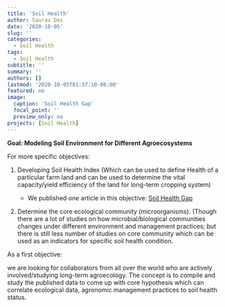 ```yaml
---
title: 'Soil Health'
author: Saurav Das
date: '2020-10-05'
slug: ''
categories:
  - Soil Health
tags:
  - Soil Health
subtitle: ''
summary: ''
authors: []
lastmod: '2020-10-05T01:37:10-06:00'
featured: no
image:
  caption: 'Soil Health Gap'
  focal_point: ''
  preview_only: no
projects: [Soil Health]
---
```

<b> Goal: Modeling Soil Environment for Different Agroecosystems </b>

For more specific objectives:

1. Developing Soil Health Index (Which can be used to define Health of a particular farm land and can be used to determine the vital capacity/yield efficiency of the land for long-term cropping system)

    * We published one article in this objective: [Soil Health Gap](https://www.sciencedirect.com/science/article/pii/S2351989420305680)
    

2. Determine the core ecological community (microorganisms). (Though there are a lot of studies on how microbial/biological communities changes under different environment and management practices; but there is still less number of studies on core community which can be used as an indicators for specific soil health condition.

As a first objective:

we are looking for collaborators from all over the world who are actively involved/studying long-term agroecology. The concept is to compile and study the published data to come up with core hypothesis which can correlate ecological data, agronomic management practices to soil health status.



